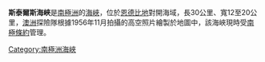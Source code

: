 '''斯泰爾斯海峽'''是[[南極洲|南極洲]]的[[海峽|海峽]]，位於[[恩德比地|恩德比地]]對開海域，長30公里、寬12至20公里，[[澳洲|澳洲]]探險隊根據1956年11月拍攝的高空照片繪製於地圖中，該海峽現時受[[南極條約|南極條約]]管理。

{{coord|66|51|S|48|35|E|display=title|type:landmark}}

{{Antarctica-geo-stub}}
[[Category:南極洲海峽|Category:南極洲海峽]]